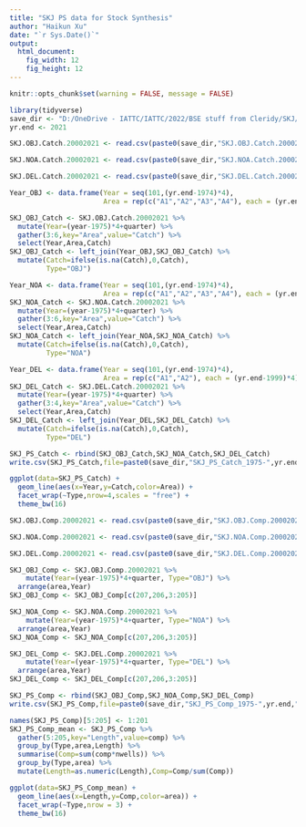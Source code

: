 ```yaml
---
title: "SKJ PS data for Stock Synthesis"
author: "Haikun Xu"
date: "`r Sys.Date()`"
output:
  html_document:
    fig_width: 12
    fig_height: 12
---
```


```r
knitr::opts_chunk$set(warning = FALSE, message = FALSE)
```

```r

library(tidyverse)
save_dir <- "D:/OneDrive - IATTC/IATTC/2022/BSE stuff from Cleridy/SKJ/"
yr.end <- 2021

SKJ.OBJ.Catch.20002021 <- read.csv(paste0(save_dir,"SKJ.OBJ.Catch.20002021.csv"))

SKJ.NOA.Catch.20002021 <- read.csv(paste0(save_dir,"SKJ.NOA.Catch.20002021.csv"))

SKJ.DEL.Catch.20002021 <- read.csv(paste0(save_dir,"SKJ.DEL.Catch.20002021.csv"))
```

```r
Year_OBJ <- data.frame(Year = seq(101,(yr.end-1974)*4),
                       Area = rep(c("A1","A2","A3","A4"), each = (yr.end-1999)*4))

SKJ_OBJ_Catch <- SKJ.OBJ.Catch.20002021 %>% 
  mutate(Year=(year-1975)*4+quarter) %>%
  gather(3:6,key="Area",value="Catch") %>% 
  select(Year,Area,Catch)
SKJ_OBJ_Catch <- left_join(Year_OBJ,SKJ_OBJ_Catch) %>%
  mutate(Catch=ifelse(is.na(Catch),0,Catch),
         Type="OBJ")

Year_NOA <- data.frame(Year = seq(101,(yr.end-1974)*4),
                       Area = rep(c("A1","A2","A3","A4"), each = (yr.end-1999)*4))
SKJ_NOA_Catch <- SKJ.NOA.Catch.20002021 %>% 
  mutate(Year=(year-1975)*4+quarter) %>%
  gather(3:6,key="Area",value="Catch") %>% 
  select(Year,Area,Catch)
SKJ_NOA_Catch <- left_join(Year_NOA,SKJ_NOA_Catch) %>%
  mutate(Catch=ifelse(is.na(Catch),0,Catch),
         Type="NOA")

Year_DEL <- data.frame(Year = seq(101,(yr.end-1974)*4),
                       Area = rep(c("A1","A2"), each = (yr.end-1999)*4))
SKJ_DEL_Catch <- SKJ.DEL.Catch.20002021 %>% 
  mutate(Year=(year-1975)*4+quarter) %>%
  gather(3:4,key="Area",value="Catch") %>% 
  select(Year,Area,Catch)
SKJ_DEL_Catch <- left_join(Year_DEL,SKJ_DEL_Catch) %>%
  mutate(Catch=ifelse(is.na(Catch),0,Catch),
         Type="DEL")

SKJ_PS_Catch <- rbind(SKJ_OBJ_Catch,SKJ_NOA_Catch,SKJ_DEL_Catch)
write.csv(SKJ_PS_Catch,file=paste0(save_dir,"SKJ_PS_Catch_1975-",yr.end,".csv"),row.names = FALSE)
```

```r
ggplot(data=SKJ_PS_Catch) +
  geom_line(aes(x=Year,y=Catch,color=Area)) +
  facet_wrap(~Type,nrow=4,scales = "free") +
  theme_bw(16)
```

```r
SKJ.OBJ.Comp.20002021 <- read.csv(paste0(save_dir,"SKJ.OBJ.Comp.20002021.csv"))

SKJ.NOA.Comp.20002021 <- read.csv(paste0(save_dir,"SKJ.NOA.Comp.20002021.csv"))

SKJ.DEL.Comp.20002021 <- read.csv(paste0(save_dir,"SKJ.DEL.Comp.20002021.csv"))
```

```r
SKJ_OBJ_Comp <- SKJ.OBJ.Comp.20002021 %>%
    mutate(Year=(year-1975)*4+quarter, Type="OBJ") %>%
  arrange(area,Year)
SKJ_OBJ_Comp <- SKJ_OBJ_Comp[c(207,206,3:205)]

SKJ_NOA_Comp <- SKJ.NOA.Comp.20002021 %>%
    mutate(Year=(year-1975)*4+quarter, Type="NOA") %>%
  arrange(area,Year)
SKJ_NOA_Comp <- SKJ_NOA_Comp[c(207,206,3:205)]

SKJ_DEL_Comp <- SKJ.DEL.Comp.20002021 %>%
    mutate(Year=(year-1975)*4+quarter, Type="DEL") %>%
  arrange(area,Year)
SKJ_DEL_Comp <- SKJ_DEL_Comp[c(207,206,3:205)]

SKJ_PS_Comp <- rbind(SKJ_OBJ_Comp,SKJ_NOA_Comp,SKJ_DEL_Comp)
write.csv(SKJ_PS_Comp,file=paste0(save_dir,"SKJ_PS_Comp_1975-",yr.end,".csv"),row.names = FALSE)
```

```r
names(SKJ_PS_Comp)[5:205] <- 1:201
SKJ_PS_Comp_mean <- SKJ_PS_Comp %>%
  gather(5:205,key="Length",value=comp) %>%
  group_by(Type,area,Length) %>%
  summarise(Comp=sum(comp*nwells)) %>%
  group_by(Type,area) %>%
  mutate(Length=as.numeric(Length),Comp=Comp/sum(Comp))

ggplot(data=SKJ_PS_Comp_mean) +
  geom_line(aes(x=Length,y=Comp,color=area)) +
  facet_wrap(~Type,nrow = 3) +
  theme_bw(16)
```
